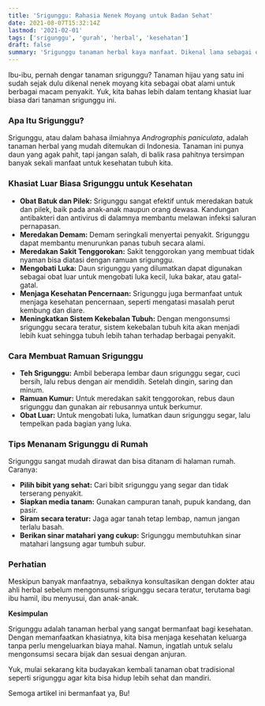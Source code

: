 ```yaml
---
title: 'Srigunggu: Rahasia Nenek Moyang untuk Badan Sehat'
date: 2021-08-07T15:32:14Z
lastmod: '2021-02-01'
tags: ['srigunggu', 'gurah', 'herbal', 'kesehatan']
draft: false
summary: 'Srigunggu tanaman herbal kaya manfaat. Dikenal lama sebagai obat tradisional untuk menyembuhkan batuk, pilek, demam, sakit tenggorokan.'
---
```


Ibu-ibu, pernah dengar tanaman srigunggu? Tanaman hijau yang satu ini sudah sejak dulu dikenal nenek moyang kita sebagai obat alami untuk berbagai macam penyakit. Yuk, kita bahas lebih dalam tentang khasiat luar biasa dari tanaman srigunggu ini.

### **Apa Itu Srigunggu?**

Srigunggu, atau dalam bahasa ilmiahnya *Andrographis paniculata*, adalah tanaman herbal yang mudah ditemukan di Indonesia. Tanaman ini punya daun yang agak pahit, tapi jangan salah, di balik rasa pahitnya tersimpan banyak sekali manfaat untuk kesehatan tubuh kita.

### **Khasiat Luar Biasa Srigunggu untuk Kesehatan**

* **Obat Batuk dan Pilek:** Srigunggu sangat efektif untuk meredakan batuk dan pilek, baik pada anak-anak maupun orang dewasa. Kandungan antibakteri dan antivirus di dalamnya membantu melawan infeksi saluran pernapasan.
* **Meredakan Demam:** Demam seringkali menyertai penyakit. Srigunggu dapat membantu menurunkan panas tubuh secara alami.
* **Meredakan Sakit Tenggorokan:** Sakit tenggorokan yang membuat tidak nyaman bisa diatasi dengan ramuan srigunggu.
* **Mengobati Luka:** Daun srigunggu yang dilumatkan dapat digunakan sebagai obat luar untuk mengobati luka kecil, luka bakar, atau gatal-gatal.
* **Menjaga Kesehatan Pencernaan:** Srigunggu juga bermanfaat untuk menjaga kesehatan pencernaan, seperti mengatasi masalah perut kembung dan diare.
* **Meningkatkan Sistem Kekebalan Tubuh:** Dengan mengonsumsi srigunggu secara teratur, sistem kekebalan tubuh kita akan menjadi lebih kuat sehingga tubuh lebih tahan terhadap berbagai penyakit.

### **Cara Membuat Ramuan Srigunggu**

* **Teh Srigunggu:** Ambil beberapa lembar daun srigunggu segar, cuci bersih, lalu rebus dengan air mendidih. Setelah dingin, saring dan minum.
* **Ramuan Kumur:** Untuk meredakan sakit tenggorokan, rebus daun srigunggu dan gunakan air rebusannya untuk berkumur.
* **Obat Luar:** Untuk mengobati luka, lumatkan daun srigunggu segar, lalu tempelkan pada bagian yang luka.

### **Tips Menanam Srigunggu di Rumah**

Srigunggu sangat mudah dirawat dan bisa ditanam di halaman rumah. Caranya:

* **Pilih bibit yang sehat:** Cari bibit srigunggu yang segar dan tidak terserang penyakit.
* **Siapkan media tanam:** Gunakan campuran tanah, pupuk kandang, dan pasir.
* **Siram secara teratur:** Jaga agar tanah tetap lembap, namun jangan terlalu basah.
* **Berikan sinar matahari yang cukup:** Srigunggu membutuhkan sinar matahari langsung agar tumbuh subur.

### **Perhatian**

Meskipun banyak manfaatnya, sebaiknya konsultasikan dengan dokter atau ahli herbal sebelum mengonsumsi srigunggu secara teratur, terutama bagi ibu hamil, ibu menyusui, dan anak-anak.

**Kesimpulan**

Srigunggu adalah tanaman herbal yang sangat bermanfaat bagi kesehatan. Dengan memanfaatkan khasiatnya, kita bisa menjaga kesehatan keluarga tanpa perlu mengeluarkan biaya mahal. Namun, ingatlah untuk selalu mengonsumsi secara bijak dan sesuai dengan anjuran. 

Yuk, mulai sekarang kita budayakan kembali tanaman obat tradisional seperti srigunggu agar kita bisa hidup lebih sehat dan mandiri.

Semoga artikel ini bermanfaat ya, Bu! 
